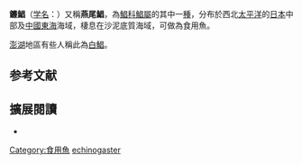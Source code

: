 {{Speciesbox
| image = 
| image_width = 250px
| image_caption =
| status = NE
| status_system = IUCN3.1
| taxon= Pampus echinogaster
| authority = ([[Basilewsky|Basilewsky]], 1855)
| synonyms_ref={{r|FishBase}}
| synonyms = *''Stromateus echinogaster''<br /><small>Basilewsky, 1855</small>
}}

'''鐮鯧'''（[[学名|学名]]：''{{lang|la|Pampus echinogaster}}''）又稱'''燕尾鯧'''，為[[鯧科|鯧科]][[鯧屬|鯧屬]]的其中一[[種|種]]{{r|FishBase}}，分布於西北[[太平洋|太平洋]]的[[日本|日本]]中部及[[中國|中國]][[東海|東海]]海域，棲息在沙泥底質海域，可做為食用魚。

[[澎湖|澎湖]]地區有些人稱此為[[白鯧|白鯧]]。

== 参考文献 ==
{{reflist|refs=
<ref name="FishBase">{{FishBase_species|genus=Pampus|species=echinogaster|year=2012|month=7}}</ref>
}}

== 擴展閱讀 == 
{{维基物种|Pampus echinogaster}}
*{{Commonscat-inline|Pampus echinogaster}}
{{Taxonbar|from=Q2658174}}

[[Category:食用魚|Category:食用魚]]
[[Category:鯧屬|echinogaster]]


{{鱼类小作品}}